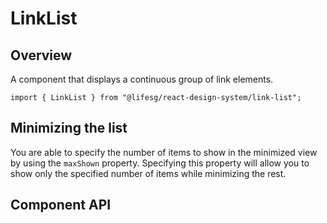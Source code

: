 
<Meta of={LinkListStories} />

# LinkList

## Overview

A component that displays a continuous group of link elements.

```tsx
import { LinkList } from "@lifesg/react-design-system/link-list";
```

<Canvas of={LinkListStories.Default} />

<Canvas of={LinkListStories.Small} />

## Minimizing the list

You are able to specify the number of items to show in the minimized view by using the `maxShown` property. Specifying
this property will allow you to show only the specified number of items while minimizing the rest.

<Canvas of={LinkListStories.MinimizedList} />

## Component API

<PropsTable />
